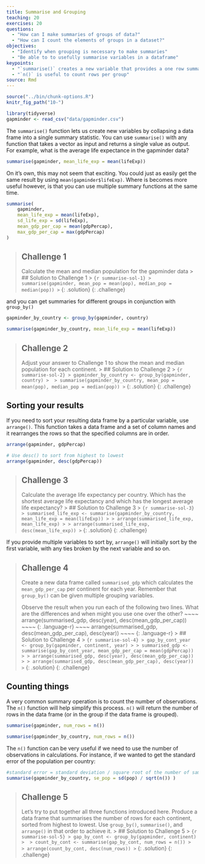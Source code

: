 ```yaml
---
title: Summarise and Grouping
teaching: 20
exercises: 20
questions:
  - "How can I make summaries of groups of data?"
  - "How can I count the elements of groups in a dataset?"
objectives:
  - "Identify when grouping is necessary to make summaries"
  - "Be able to to usefully summarise variables in a dataframe"
keypoints:
  - "`summarise()` creates a new variable that provides a one row summary per group"
  - "`n()` is useful to count rows per group"
source: Rmd
---
```


```r
source("../bin/chunk-options.R")
knitr_fig_path("10-")

library(tidyverse)
gapminder <- read_csv("data/gapminder.csv")
```

The `summarise()` function lets us create new variables by collapsing a data frame into a single 
summary statistic. You can use `summarise()` with any function that takes a vector as input and 
returns a single value as output. For example, what is the average life expectance in the gapminder 
data?

```r
summarise(gapminder, mean_life_exp = mean(lifeExp))
```

On it's own, this may not seem that exciting. You could just as easily get the same result by using
`mean(gapminder$lifeExp)`. Where is becomes more useful however, is that you can use multiple 
summary functions at the same time.

```r
summarise(
    gapminder,
    mean_life_exp = mean(lifeExp),
    sd_life_exp = sd(lifeExp),
    mean_gdp_per_cap = mean(gdpPercap),
    max_gdp_per_cap = max(gdpPercap)
)
```

> ## Challenge 1
> Calculate the mean and median population for the gapminder data
> > ## Solution to Challenge 1
> > ``` {r summarise-sol-1}
> > summarise(gapminder, mean_pop = mean(pop), median_pop = median(pop))
> > ```
> {: .solution}
{: .challenge}

and you can get summaries for different groups in conjunction with `group_by()`

```r
gapminder_by_country <- group_by(gapminder, country)

summarise(gapminder_by_country, mean_life_exp = mean(lifeExp))
```

> ## Challenge 2
> Adjust your answer to Challenge 1 to show the mean and median population for each continent.
> > ## Solution to Challenge 2
> > ``` {r summarise-sol-2}
> > gapminder_by_country <- group_by(gapminder, country)
> > 
> > summarise(gapminder_by_country, mean_pop = mean(pop), median_pop = median(pop))
> > ```
> {: .solution}
{: .challenge}

## Sorting your results
If you need to sort your resulting data frame by a particular variable, use `arrange()`. This 
function takes a data frame and a set of column names and it rearranges the rows so that the 
specified columns are in order.

```r
arrange(gapminder, gdpPercap)

# Use desc() to sort from highest to lowest
arrange(gapminder, desc(gdpPercap))
```

> ## Challenge 3
> Calculate the average life expectancy per country. Which has the shortest average life expectancy 
> and which has the longest average life expectancy?
> > ## Solution to Challenge 3
> > ``` {r summarise-sol-3}
> > summarised_life_exp <- summarise(gapminder_by_country, mean_life_exp = mean(lifeExp))
> >
> > arrange(summarised_life_exp, mean_life_exp)
> >
> > arrange(summarised_life_exp, desc(mean_life_exp))
> > ```
> {: .solution}
{: .challenge}

If you provide multiple variables to sort by, `arrange()` will initially sort by the first variable,
with any ties broken by the next variable and so on.

> ## Challenge 4
> Create a new data frame called `summarised_gdp` which calculates the `mean_gdp_per_cap` per 
> continent for each year. Remember that `group_by()` can be given multiple grouping variables.
>
> Observe the result when you run each of the following two lines. What are the differences and 
> when might you use one over the other?
> ~~~~
> arrange(summarised_gdp, desc(year), desc(mean_gdp_per_cap))
> ~~~~
> {: .language-r}
> ~~~~
> arrange(summarised_gdp, desc(mean_gdp_per_cap), desc(year))
> ~~~~
> {: .language-r}
> > ## Solution to Challenge 4
> > ``` {r summarise-sol-4}
> > gap_by_cont_year <- group_by(gapminder, continent, year)
> >
> > summarised_gdp <- summarise(gap_by_cont_year, mean_gdp_per_cap = mean(gdpPercap))
> >
> > arrange(summarised_gdp, desc(year), desc(mean_gdp_per_cap))
> >
> > arrange(summarised_gdp, desc(mean_gdp_per_cap), desc(year))
> > ```
> {: .solution}
{: .challenge}

## Counting things
A very common summary operation is to count the number of observations. The `n()`
function will help simplify this process. `n()` will return the number of rows in the data frame (or
in the group if the data frame is grouped).

```r
summarise(gapminder, num_rows = n())

summarise(gapminder_by_country, num_rows = n())
```

The `n()` function can be very useful if we need to use the number of observations in calculations.
For instance, if we wanted to get the standard error of the population per country:

```r
#standard error = standard deviation / square root of the number of samples
summarise(gapminder_by_country, se_pop = sd(pop) / sqrt(n()) )
```

> ## Challenge 5
> Let's try to put together all three functions introduced here. Produce a data frame that summarises
> the number of rows for each continent, sorted from highest to lowest. Use 
> `group_by()`, `summarise()`, and `arrange()` in that order to achieve it.
> > ## Solution to Challenge 5
> > ``` {r summarise-sol-5}
> > gap_by_cont <- group_by(gapminder, continent) 
> > 
> > count_by_cont <- summarise(gap_by_cont, num_rows = n())
> > 
> > arrange(count_by_cont, desc(num_rows))
> > ```
> {: .solution}
{: .challenge}
